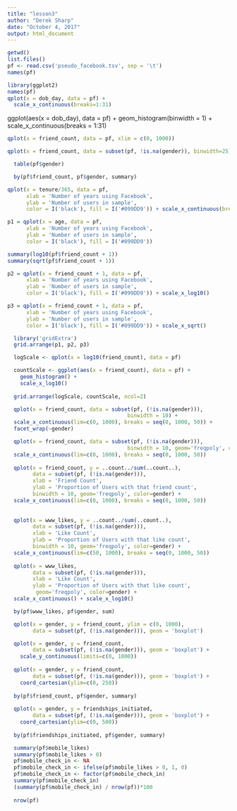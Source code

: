 ```yaml
---
title: "lesson3"
author: "Derek Sharp"
date: "October 4, 2017"
output: html_document
---
```


```r
getwd()
list.files()
pf <- read.csv('pseudo_facebook.tsv', sep = '\t')
names(pf)
```

```r
library(ggplot2)
names(pf)
qplot(x = dob_day, data = pf) + 
  scale_x_continuous(breaks=1:31)
```
ggplot(aes(x = dob_day), data = pf) +
  geom_histogram(binwidth = 1) +
  scale_x_continuous(breaks = 1:31)
  
```r
qplot(x = friend_count, data = pf, xlim = c(0, 1000))
```

```r
qplot(x = friend_count, data = subset(pf, !is.na(gender)), binwidth=25) + facet_grid(gender ~ .) + scale_x_continuous(limits = c(0, 1000), breaks=seq(0, 1000, 50))
```

```r
  table(pf$gender)
```

```r
  by(pf$friend_count, pf$gender, summary)
```

```r
qplot(x = tenure/365, data = pf, 
      xlab = 'Number of years using Facebook',
      ylab = 'Number of users in sample',
      color = I('black'), fill = I('#099DD9')) + scale_x_continuous(breaks=seq(1, 7, 1))
```

```r
p1 = qplot(x = age, data = pf, 
      xlab = 'Number of years using Facebook',
      ylab = 'Number of users in sample',
      color = I('black'), fill = I('#099DD9'))
```

```r
summary(log10(pf$friend_count + 1))
summary(sqrt(pf$friend_count + 1))
```

```r
p2 = qplot(x = friend_count + 1, data = pf, 
      xlab = 'Number of years using Facebook',
      ylab = 'Number of users in sample',
      color = I('black'), fill = I('#099DD9')) + scale_x_log10()

p3 = qplot(x = friend_count + 1, data = pf, 
      xlab = 'Number of years using Facebook',
      ylab = 'Number of users in sample',
      color = I('black'), fill = I('#099DD9')) + scale_x_sqrt()
```

```r
  library('gridExtra')
  grid.arrange(p1, p2, p3)
```


```r
  logScale <- qplot(x = log10(friend_count), data = pf)

  countScale <- ggplot(aes(x = friend_count), data = pf) +
    geom_histogram() +
    scale_x_log10()
  
  grid.arrange(logScale, countScale, ncol=2)
```

```r
  qplot(x = friend_count, data = subset(pf, (!is.na(gender))),
                                      binwidth = 10) +
  scale_x_continuous(lim=c(0, 1000), breaks = seq(0, 1000, 50)) +
  facet_wrap(~gender)

  qplot(x = friend_count, data = subset(pf, (!is.na(gender))),
                                      binwidth = 10, geom='freqpoly', color=gender) +
  scale_x_continuous(lim=c(0, 1000), breaks = seq(0, 1000, 50))
  
  qplot(x = friend_count, y = ..count../sum(..count..),
        data = subset(pf, (!is.na(gender))),
        xlab = 'Friend Count',
        ylab = 'Proportion of Users with that friend count',
        binwidth = 10, geom='freqpoly', color=gender) +
  scale_x_continuous(lim=c(0, 1000), breaks = seq(0, 1000, 50))
  
  
  qplot(x = www_likes, y = ..count../sum(..count..),
        data = subset(pf, (!is.na(gender))),
        xlab = 'Like Count',
        ylab = 'Proportion of Users with that like count',
        binwidth = 10, geom='freqpoly', color=gender) +
  scale_x_continuous(lim=c(50, 1000), breaks = seq(0, 1000, 50))
  
  qplot(x = www_likes,
        data = subset(pf, (!is.na(gender))),
        xlab = 'Like Count',
        ylab = 'Proportion of Users with that like count',
         geom='freqpoly', color=gender) +
  scale_x_continuous() + scale_x_log10()
```

```r
  by(pf$www_likes, pf$gender, sum)
```

```r
  qplot(x = gender, y = friend_count, ylim = c(0, 1000), 
        data = subset(pf, (!is.na(gender))), geom = 'boxplot')

  qplot(x = gender, y = friend_count, 
        data = subset(pf, (!is.na(gender))), geom = 'boxplot') +
    scale_y_continuous(limits=c(0, 1000))
  
  qplot(x = gender, y = friend_count, 
        data = subset(pf, (!is.na(gender))), geom = 'boxplot') +
    coord_cartesian(ylim=c(0, 250))
  
  by(pf$friend_count, pf$gender, summary)
  
  qplot(x = gender, y = friendships_initiated, 
        data = subset(pf, (!is.na(gender))), geom = 'boxplot') +
    coord_cartesian(ylim=c(0, 500))
  
  by(pf$friendships_initiated, pf$gender, summary)
```

```r
  summary(pf$mobile_likes)
  summary(pf$mobile_likes > 0)
  pf$mobile_check_in <- NA
  pf$mobile_check_in <- ifelse(pf$mobile_likes > 0, 1, 0)
  pf$mobile_check_in <- factor(pf$mobile_check_in)
  summary(pf$mobile_check_in)
  (summary(pf$mobile_check_in) / nrow(pf))*100
  
  nrow(pf)
```

